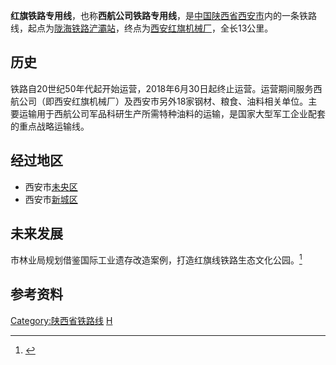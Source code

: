 {{Refimprove|time=2020-12-05T02:21:33+00:00}}
{{Infobox rail system-route
|rail_name = 红旗铁路专用线
|image = 
|image_width = 
|caption = 
|mapimage_width =
|code_name =
|locale = {{PRC}}
|service_type = [[货物列车|货运铁路]]
|begin_operation = 1958年
|stop_operation = 2018年6月30日
|system_length = 13公里
|line_title = 线路
|lines= 1（[[单线铁路|单线铁路]]）
|stations = 
|standard = 地方铁路
|main_stations = [[浐灞站|浐灞站]]
|max_speed = 
|track_gauge = 1435毫米（[[标准轨|标准轨]]）
|min_radius = 
|max_grade =
|distance_between_mainlines = 
|block_signal = 半自动闭塞
|depot= [[浐灞站|浐灞站]]
|operator = [[西安航空发动机公司|西安航空发动机公司]]
|route_map_title = 
|route_map = 
}}
'''红旗铁路专用线'''，也称'''西航公司铁路专用线'''，是[[中国|中国]][[陕西省|陕西省]][[西安市|西安市]]内的一条铁路线，起点为[[陇海铁路|陇海铁路]][[浐灞站|浐灞站]]，终点为[[西安红旗机械厂|西安红旗机械厂]]，全长13公里。
== 历史 ==
铁路自20世纪50年代起开始运营，2018年6月30日起终止运营。运营期间服务西航公司（即西安红旗机械厂）及西安市另外18家钢材、粮食、油料相关单位。主要运输用于西航公司军品科研生产所需特种油料的运输，是国家大型军工企业配套的重点战略运输线。

== 经过地区 ==
*西安市[[未央区|未央区]]
*西安市[[新城区|新城区]]
== 未来发展 ==
市林业局规划借鉴国际工业遗存改造案例，打造红旗线铁路生态文化公园。<ref>{{Cite news|url=http://zygh.xa.gov.cn/ywpd/cxghgsgb/ghglpqgs/5f5f1786f99d6503002b86bd.html|title= 西安市未央团结村片区更新改造规划批前公示内容 |date=2020-09-14}}</ref>

== 参考资料 ==
{{reflist}}

{{中国铁路}}

[[Category:陕西省铁路线|Category:陕西省铁路线]]
[[Category:西安交通|H]]